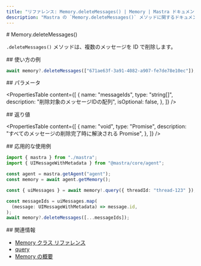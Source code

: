 ```yaml
---
title: "リファレンス: Memory.deleteMessages() | Memory | Mastra ドキュメント"
description: "Mastra の `Memory.deleteMessages()` メソッドに関するドキュメント。ID を指定して複数のメッセージを削除します。"
---
```


<div id="memorydeletemessages">
  # Memory.deleteMessages()
</div>

`.deleteMessages()` メソッドは、複数のメッセージを ID で削除します。

<div id="usage-example">
  ## 使い方の例
</div>

```typescript copy
await memory?.deleteMessages(["671ae63f-3a91-4082-a907-fe7de78e10ec"]);
```


<div id="parameters">
  ## パラメータ
</div>

<PropertiesTable
  content={[
    {
      name: "messageIds",
      type: "string[]",
      description: "削除対象のメッセージIDの配列",
      isOptional: false,
    },
  ]}
/>

<div id="returns">
  ## 返り値
</div>

<PropertiesTable
  content={[
    {
      name: "void",
      type: "Promise<void>",
      description: "すべてのメッセージの削除完了時に解決される Promise",
    },
  ]}
/>

<div id="extended-usage-example">
  ## 応用的な使用例
</div>

```typescript title="src/test-memory.ts" showLineNumbers copy
import { mastra } from "./mastra";
import { UIMessageWithMetadata } from "@mastra/core/agent";

const agent = mastra.getAgent("agent");
const memory = await agent.getMemory();

const { uiMessages } = await memory!.query({ threadId: "thread-123" });

const messageIds = uiMessages.map(
  (message: UIMessageWithMetadata) => message.id,
);
await memory?.deleteMessages([...messageIds]);
```


<div id="related">
  ## 関連情報
</div>

- [Memory クラス リファレンス](/reference/memory/memory-class)
- [query](/reference/memory/query)
- [Memory の概要](/docs/memory/overview)